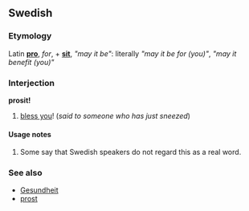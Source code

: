 ==Swedish==
===Etymology===
Latin '''[[pro]]''', ''for'', + '''[[sit]]''', ''"may it be"'':  literally ''"may it be for (you)"'', ''"may it benefit (you)"''

===Interjection===
'''prosit!'''

#[[bless you]]! (''said to someone who has just sneezed'')

====Usage notes====
#Some say that Swedish speakers do not regard this as a real word.

===See also===
*[[Gesundheit]]<!--''(German for ''soundness'' or ''good health'')''-->
*[[prost]]